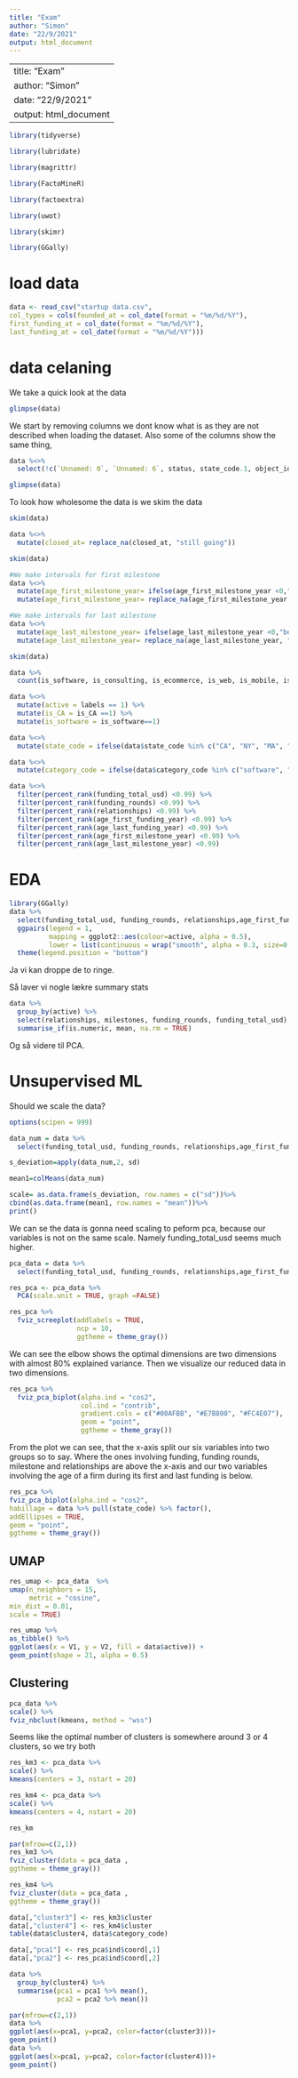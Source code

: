 ```yaml
---
title: "Exam"
author: "Simon"
date: "22/9/2021"
output: html_document
---
```


---
title: "Exam"
author: "Simon"
date: "22/9/2021"
output: html_document
---


```r
library(tidyverse)

library(lubridate)

library(magrittr)

library(FactoMineR)

library(factoextra)

library(uwot)

library(skimr)

library(GGally)
```


# load data

```r
data <- read_csv("startup data.csv", 
col_types = cols(founded_at = col_date(format = "%m/%d/%Y"), 
first_funding_at = col_date(format = "%m/%d/%Y"), 
last_funding_at = col_date(format = "%m/%d/%Y")))
```

# data celaning

We take a quick look at the data
```r
glimpse(data)

```


We start by removing columns we dont know what is as they are not described when loading the dataset.
Also some of the columns show the same thing, 

```r

data %<>%
  select(!c(`Unnamed: 0`, `Unnamed: 6`, status, state_code.1, object_id, avg_participants))

glimpse(data)

```

To look how wholesome the data is we skim the data

```r

skim(data)

```

```r

data %<>%
  mutate(closed_at= replace_na(closed_at, "still going"))

```


```r
skim(data)
```


```r

#We make intervals for first milestone
data %<>%
  mutate(age_first_milestone_year= ifelse(age_first_milestone_year <0,"before year 0",ifelse(age_first_milestone_year <= 3 , "[0-3]", ifelse(age_first_milestone_year <= 6, "]3-6]", ifelse(age_first_milestone_year <=9, "]6-9]", ifelse(age_first_milestone_year > 9, "over 9", "")))))) %>%
  mutate(age_first_milestone_year= replace_na(age_first_milestone_year, "no milestone"))

#We make intervals for last milestone
data %<>%
  mutate(age_last_milestone_year= ifelse(age_last_milestone_year <0,"before year 0",ifelse(age_last_milestone_year <= 3 , "[0-3]", ifelse(age_last_milestone_year <= 6, "]3-6]", ifelse(age_last_milestone_year <=9, "]6-9]", ifelse(age_last_milestone_year > 9, "over 9", "")))))) %>%
  mutate(age_last_milestone_year= replace_na(age_last_milestone_year, "no milestone"))

skim(data)

data %>% 
  count(is_software, is_consulting, is_ecommerce, is_web, is_mobile, is_enterprise)

data %<>% 
  mutate(active = labels == 1) %>%
  mutate(is_CA = is_CA ==1) %>% 
  mutate(is_software = is_software==1)

data %<>% 
  mutate(state_code = ifelse(data$state_code %in% c("CA", "NY", "MA", "TX"), data$state_code, "other"))

data %<>% 
  mutate(category_code = ifelse(data$category_code %in% c("software", "web", "mobile", "enterprise", "advertising", "gamesvideo", "ecommerce", "biotech", "consulting"),category_code, "other"))

```

```r

data %<>%
  filter(percent_rank(funding_total_usd) <0.99) %>% 
  filter(percent_rank(funding_rounds) <0.99) %>% 
  filter(percent_rank(relationships) <0.99) %>% 
  filter(percent_rank(age_first_funding_year) <0.99) %>% 
  filter(percent_rank(age_last_funding_year) <0.99) %>% 
  filter(percent_rank(age_first_milestone_year) <0.99) %>% 
  filter(percent_rank(age_last_milestone_year) <0.99)
```

# EDA

```r
library(GGally)
data %>% 
  select(funding_total_usd, funding_rounds, relationships,age_first_funding_year, age_last_funding_year, milestones, active) %>%
  ggpairs(legend = 1,
          mapping = ggplot2::aes(colour=active, alpha = 0.5), 
          lower = list(continuous = wrap("smooth", alpha = 0.3, size=0.1))) +
  theme(legend.position = "bottom")

```
Ja vi kan droppe de to ringe.

Så laver vi nogle lækre summary stats
```r
data %>% 
  group_by(active) %>% 
  select(relationships, milestones, funding_rounds, funding_total_usd) %>% 
  summarise_if(is.numeric, mean, na.rm = TRUE)
```
Og så videre til PCA.

# Unsupervised ML

Should we scale the data?

```r
options(scipen = 999)

data_num = data %>% 
  select(funding_total_usd, funding_rounds, relationships,age_first_funding_year, age_last_funding_year, milestones)

s_deviation=apply(data_num,2, sd)

mean1=colMeans(data_num)

scale= as.data.frame(s_deviation, row.names = c("sd"))%>%
cbind(as.data.frame(mean1, row.names = "mean"))%>%
print()
```
We can se the data is gonna need scaling to peform pca, because our variables is not on the same scale. Namely funding_total_usd seems much higher.

```r
pca_data = data %>% 
  select(funding_total_usd, funding_rounds, relationships,age_first_funding_year, age_last_funding_year, milestones)

res_pca <- pca_data %>%
  PCA(scale.unit = TRUE, graph =FALSE)


```

```r
res_pca %>% 
  fviz_screeplot(addlabels = TRUE, 
                 ncp = 10, 
                 ggtheme = theme_gray())
```
We can see the elbow shows the optimal dimensions are two dimensions with almost 80% explained variance. Then we visualize our reduced data in two dimensions.

```r
res_pca %>%
  fviz_pca_biplot(alpha.ind = "cos2",
                  col.ind = "contrib",
                  gradient.cols = c("#00AFBB", "#E7B800", "#FC4E07"),
                  geom = "point",
                  ggtheme = theme_gray())
```
From the plot we can see, that the x-axis split our six variables into two groups so to say. Where the ones involving funding, funding rounds, milestone and relationships are above the x-axis and our two variables involving the age of a firm during its first and last funding is below. 

```r
res_pca %>%
fviz_pca_biplot(alpha.ind = "cos2",
habillage = data %>% pull(state_code) %>% factor(),
addEllipses = TRUE,
geom = "point",
ggtheme = theme_gray())

```

## UMAP
```r
res_umap <- pca_data  %>%
umap(n_neighbors = 15,
     metric = "cosine",
min_dist = 0.01,
scale = TRUE)
```

```r
res_umap %>%
as_tibble() %>%
ggplot(aes(x = V1, y = V2, fill = data$active)) +
geom_point(shape = 21, alpha = 0.5)
```
## Clustering

```r
pca_data %>%
scale() %>%
fviz_nbclust(kmeans, method = "wss")
```
Seems like the optimal number of clusters is somewhere around 3 or 4 clusters, so we try both

```r
res_km3 <- pca_data %>%
scale() %>%
kmeans(centers = 3, nstart = 20)

res_km4 <- pca_data %>%
scale() %>%
kmeans(centers = 4, nstart = 20)
```

```r
res_km
```

```r
par(mfrow=c(2,1))
res_km3 %>%
fviz_cluster(data = pca_data ,
ggtheme = theme_gray())

res_km4 %>%
fviz_cluster(data = pca_data ,
ggtheme = theme_gray())
```

```r
data[,"cluster3"] <- res_km3$cluster
data[,"cluster4"] <- res_km4$cluster
table(data$cluster4, data$category_code)
```

```r
data[,"pca1"] <- res_pca$ind$coord[,1]
data[,"pca2"] <- res_pca$ind$coord[,2]
```

```r
data %>%
  group_by(cluster4) %>%
  summarise(pca1 = pca1 %>% mean(),
            pca2 = pca2 %>% mean())
```

```r
par(mfrow=c(2,1))
data %>%
ggplot(aes(x=pca1, y=pca2, color=factor(cluster3)))+
geom_point()
data %>%
ggplot(aes(x=pca1, y=pca2, color=factor(cluster4)))+
geom_point()
```



